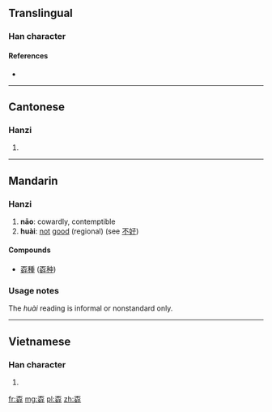 ==Translingual==

===Han character===
{{Han char|rn=39|rad=子|as=07|sn=10|four=1044<sub>7</sub>|canj=一火女弓木 (MFVND)}}

====References====
* {{Han ref|kx=0280.010|dkj=06989|dj=0548.210|hdz=80018.100|uh=5B6C|ud=23404|bh=D165|bd=53605}}

----

==Cantonese==

===Hanzi===
{{yue-hanzi|jyut=[[naau1]], [[bou2]]|y=naau1, bou2}}

# {{defn|lang=yue|sort=子07}}

----

==Mandarin==

===Hanzi===
{{cmn-hanzi|pin=[[nāo]] ([[nao1]]), [[huài]] ([[huai4]])|wg=nao<sup>1</sup>, huai<sup>4</sup>}}

# '''nāo''': cowardly, contemptible
# '''huài''': {{context|informal|lang=cmn}} [[not]] [[good]] (regional) (see [[不]][[好]])

====Compounds====
* [[孬種]] ([[孬种]])

===Usage notes===
The ''huài'' reading is informal or nonstandard only.

----

==Vietnamese==

===Han character===
{{vi-hantu|[[nao]]|rs=子07}}

# {{defn|lang=vi|sort=子07}}

[[fr:孬]]
[[mg:孬]]
[[pl:孬]]
[[zh:孬]]
